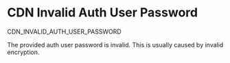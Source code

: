# CDN Invalid Auth User Password

<Summary>CDN_INVALID_AUTH_USER_PASSWORD</Summary>

The provided auth user password is invalid. This is usually caused by invalid encryption.
